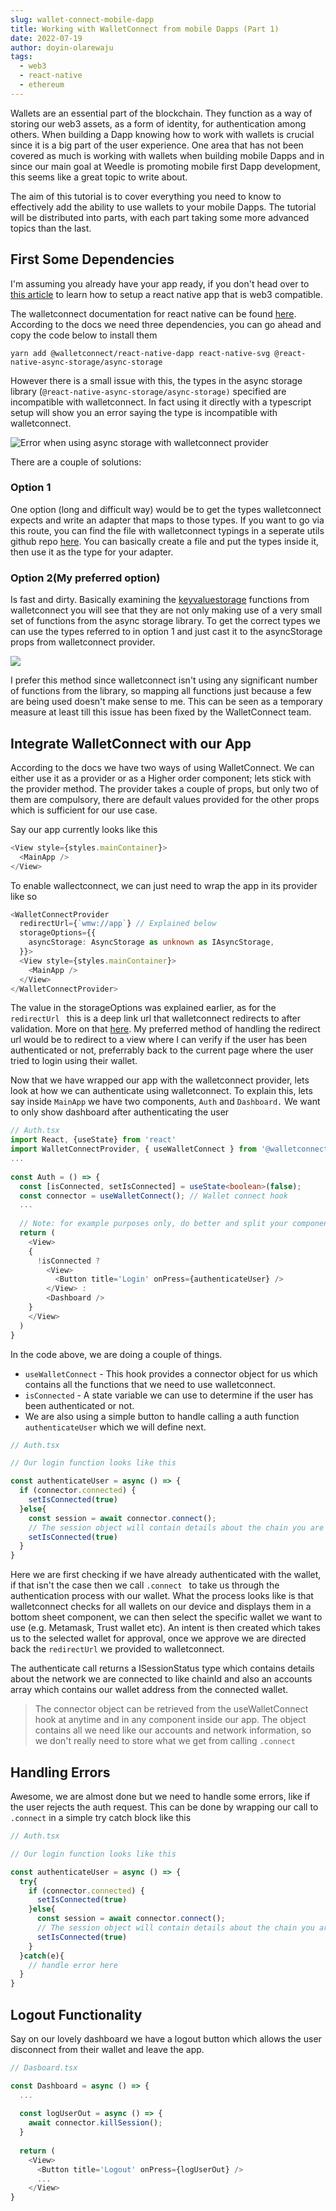 ```yaml
---
slug: wallet-connect-mobile-dapp
title: Working with WalletConnect from mobile Dapps (Part 1)
date: 2022-07-19
author: doyin-olarewaju
tags:
  - web3
  - react-native
  - ethereum
---
```

Wallets are an essential part of the blockchain. They function as a way of storing our web3 assets, as a form of identity, for authentication among others. When building a Dapp knowing how to work with wallets is crucial since it is a big part of the user experience. One area that has not been covered as much is working with wallets when building mobile Dapps and in since our main goal at Weedle is promoting mobile first Dapp development, this seems like a great topic to write about.

The aim of this tutorial is to cover everything you need to know to effectively add the ability to use wallets to your mobile Dapps. The tutorial will be distributed into parts, with each part taking some more advanced topics than the last.

## First Some Dependencies

I'm assuming you already have your app ready, if you don't head over to [this article](https://blog.joinweedle.com/posts/setup-web3-react-native) to learn how to setup a react native app that is web3 compatible. 

The walletconnect documentation for react native can be found [here](https://docs.walletconnect.com/quick-start/dapps/react-native). According to the docs we need three dependencies, you can go ahead and copy the code below to install them

`yarn add @walletconnect/react-native-dapp react-native-svg @react-native-async-storage/async-storage`

However there is a small issue with this, the types in the async storage library (`@react-native-async-storage/async-storage)` specified are incompatible with walletconnect. In fact using it directly with a typescript setup will show you an error saying the type is incompatible with walletconnect.

![](/images/screenshot-2022-07-19-at-2.12.04-am.png "Error when using async storage with walletconnect provider")

There are a couple of solutions:

### Option 1

One option (long and difficult way) would be to get the types walletconnect expects and write an adapter that maps to those types. If you want to go via this route, you can find the file with walletconnect typings in a seperate utils github repo [here](https://github.com/WalletConnect/walletconnect-utils/blob/master/misc/keyvaluestorage/src/react-native/types.ts). You can basically create a file and put the types inside it, then use it as the type for your adapter. 

### Option 2(My preferred option)

Is fast and dirty. Basically examining the [keyvaluestorage](https://github.com/WalletConnect/walletconnect-utils/blob/master/misc/keyvaluestorage/src/react-native/index.ts) functions from walletconnect you will see that they are not only making use of a very small set of functions from the async storage library. To get the correct types we can use the types referred to in option 1 and just cast it to the asyncStorage props from walletconnect provider.

![](/images/screenshot-2022-07-19-at-2.22.03-am.png)

I prefer this method since walletconnect isn't using any significant number of functions from the library, so mapping all functions just because a few are being used doesn't make sense to me. This can be seen as a temporary measure at least till this issue has been fixed by the WalletConnect team.



## Integrate WalletConnect with our App

According to the docs we have two ways of using WalletConnect. We can either use it as a provider or as a Higher order component; lets stick with the provider method. The provider takes a couple of props, but only two of them are compulsory, there are default values provided for the other props which is sufficient for our use case.

Say our app currently looks like this

```typescript
<View style={styles.mainContainer}>
  <MainApp />
</View>
```

To enable wallectconnect, we can just need to wrap the app in its provider like so

```typescript
<WalletConnectProvider
  redirectUrl={`wmw://app`} // Explained below
  storageOptions={{
    asyncStorage: AsyncStorage as unknown as IAsyncStorage,
  }}>
  <View style={styles.mainContainer}>
    <MainApp />
  </View>
</WalletConnectProvider>
```

The value in the storageOptions was explained earlier, as for the `redirectUrl ` this is a deep link url that walletconnect redirects to after validation. More on that [here](https://docs.expo.io/workflow/linking/#universaldeep-links-without-a-custom-scheme). My preferred method of handling the redirect url would be to redirect to a view where I can verify if the user has been authenticated or not, preferrably back to the current page where the user tried to login using their wallet. 

Now that we have wrapped our app with the walletconnect provider, lets look at how we can authenticate using walletconnect. To explain this, lets say inside `MainApp` we have two components, `Auth` and `Dashboard.` We want to only show dashboard after authenticating the user

```typescript
// Auth.tsx
import React, {useState} from 'react'
import WalletConnectProvider, { useWalletConnect } from '@walletconnect/react-native-dapp';
...
 
const Auth = () => {
  const [isConnected, setIsConnected] = useState<boolean>(false);
  const connector = useWalletConnect(); // Wallet connect hook
  ...
  
  // Note: for example purposes only, do better and split your components into files properly
  return (
    <View>
    {
      !isConnected ? 
        <View> 
          <Button title='Login' onPress={authenticateUser} />
        </View> :
        <Dashboard />
    }
    </View>
  )
}
```

In the code above, we are doing a couple of things.

* `useWalletConnect` - This hook provides a connector object for us which contains all the functions that we need to use walletconnect. 
* `isConnected` - A state variable we can use to determine if the user has been authenticated or not.
* We are also using a simple button to handle calling a auth function `authenticateUser` which we will define next.



```typescript
// Auth.tsx

// Our login function looks like this

const authenticateUser = async () => {
  if (connector.connected) {
    setIsConnected(true)
  }else{
    const session = await connector.connect();
    // The session object will contain details about the chain you are connected to and also an accounts array
    setIsConnected(true)
  }
}
```

Here we are first checking if we have already authenticated with the wallet, if that isn't the case then we call `.connect ` to take us through the authentication process with our wallet. What the process looks like is that walletconnect checks for all wallets on our device and displays them in a bottom sheet component, we can then select the specific wallet we want to use (e.g. Metamask, Trust wallet etc). An intent is then created which takes us to the selected wallet for approval, once we approve we are directed back the `redirectUrl` we provided to walletconnect. 

The authenticate call returns a ISessionStatus type which contains details about the network we are connected to like chainId and also an accounts array which contains our wallet address from the connected wallet.

> The connector object can be retrieved from the useWalletConnect hook at anytime and in any component inside our app. The object contains all we need like our accounts and network information, so we don't really need to store what we get from calling `.connect`

## Handling Errors

Awesome, we are almost done but we need to handle some errors, like if the user rejects the auth request. This can be done by wrapping our call to `.connect` in a simple try catch block like this



```typescript
// Auth.tsx

// Our login function looks like this

const authenticateUser = async () => {
  try{
    if (connector.connected) {
      setIsConnected(true)
    }else{
      const session = await connector.connect();
      // The session object will contain details about the chain you are connected to and also an accounts array
      setIsConnected(true)
    }
  }catch(e){
    // handle error here
  }
}
```

## Logout Functionality

Say on our lovely dashboard we have a logout button which allows the user disconnect from their wallet and leave the app. 

```typescript
// Dasboard.tsx

const Dashboard = async () => {
  ...
  
  const logUserOut = async () => {
    await connector.killSession();
  }
  
  return (
    <View>
      <Button title='Logout' onPress={logUserOut} />
      ...
    </View>
}
```